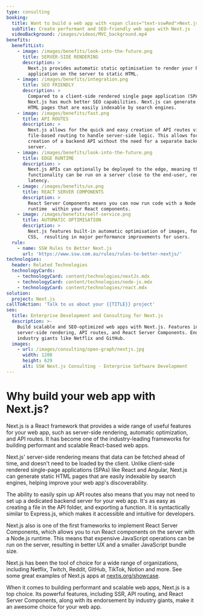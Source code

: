 ```yaml
---
type: consulting
booking:
  title: Want to build a web app with <span class="text-sswRed">Next.js</span>?
  subTitle: Create performant and SEO-friendly web apps with Next.js
  videoBackground: /images/videos/MVC_background.mp4
benefits:
  benefitList:
    - image: /images/benefits/look-into-the-future.png
      title: SERVER-SIDE RENDERING
      description: >
        Next.js provides automatic static optimisation to render your React 
        application on the server to static HTML.
    - image: /images/benefits/integration.png
      title: SEO FRIENDLY
      description: >
        Compared to a client-side rendered single page application (SPA),
        Next.js has much better SEO capabilities. Next.js can generate static
        HTML pages that are easily indexable by search engines.
    - image: /images/benefits/fast.png
      title: API ROUTES
      description: >
        Next.js allows for the quick and easy creation of API routes via
        file-based routing to handle server-side logic. This allows for the fast
        creation of a backend API without the need for a separate backend
        server.
    - image: /images/benefits/look-into-the-future.png
      title: EDGE RUNTIME
      description: >
        Next.js APIs can optionally be deployed to the edge, meaning that API
        functionality can be run on a server close to the end-user, reducing
        latency.
    - image: /images/benefits/ux.png
      title: REACT SERVER COMPONENTS
      description: >
        React Server Components means you can now run code with a Node.js
        runtime  within your React components.
    - image: /images/benefits/self-service.png
      title: AUTOMATIC OPTIMISATION
      description: >
        Next.js features built-in automatic optimisation of images, fonts, and
        CSS,  resulting in major performance improvements for users.
  rule:
    - name: SSW Rules to Better Next.js
      url: 'https://www.ssw.com.au/rules/rules-to-better-nextjs/'
technologies:
  header: Related Technologies
  technologyCards:
    - technologyCard: content/technologies/nextJs.mdx
    - technologyCard: content/technologies/node-js.mdx
    - technologyCard: content/technologies/react.mdx
solution:
  project: Next.js
callToAction: 'Talk to us about your {{TITLE}} project'
seo:
  title: Enterprise Development and Consulting for Next.js
  description: >-
    Build scalable and SEO-optimized web apps with Next.js. Features include
    server-side rendering, API routes, and React Server Components. Endorsed by
    industry giants like Netflix and GitHub.
  images:
    - url: /images/consulting/open-graph/nextjs.jpg
      width: 1200
      height: 629
      alt: SSW Next.js Consulting - Enterprise Software Development
---
```


# Why build your web app with **Next.js**?

Next.js is a React framework that provides a wide range of useful features for your web app,
such as server-side rendering, automatic optimization, and API routes. It has become one of the
industry-leading frameworks for building performant and scalable React-based web apps.

<VideoEmbed url="https://www.youtube.com/watch?v=Sklc_fQBmcs" />

Next.js' server-side rendering means that data can be fetched ahead of time, and doesn't
need to be loaded by the client. Unlike client-side rendered single-page applications
(SPAs) like React and Angular, Next.js can generate static HTML pages that are easily
indexable by search engines, helping improve your web app's discoverability.

The ability to easily spin up API routes also means that you may not need to set up
a dedicated backend server for your web app. It's as easy as creating a file in the API
folder, and exporting a function. It is syntactically similar to Express.js, which
makes it accessible and intuitive for developers.

Next.js also is one of the first frameworks to implement React Server Components,
which allows you to run React components on the server with a Node.js runtime. This
means that expensive JavaScript operations can be run on the server, resulting in
better UX and a smaller JavaScript bundle size.

Next.js has been the tool of choice for a wide range of organizations, including
Netflix, Twitch, Reddit, GitHub, TikTok, Notion and more. See some great examples
of Next.js apps at [nextjs.org/showcase](https://nextjs.org/showcase).

When it comes to building performant and scalable web apps, Next.js is a top choice.
Its powerful features, including SSR, API routing, and React Server Components, along
with its endorsement by industry giants, make it an awesome choice for your web app.
